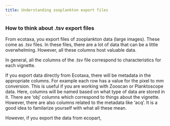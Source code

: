 ```yaml
---
title: Understanding zooplankton export files
---
```


### How to think about .tsv export files

From ecotaxa, you export files of zooplankton data (large images). These come as .tsv files.
In these files, there are a lot of data that can be a little overwhelming. However, all these columns host valuable data.

In general, all the columns of the .tsv file correspond to characteristics for each vignette.

If you export data directly from Ecotaxa, there will be metadata in the appropriate columns. For example each row has a value for the pixel to mm conversion. This is useful if you are working with Zooscan or Planktoscope data. 
Here, columns will be named based on what type of data are stored in it. There are 'obj' columns which correspond to things about the vignette. However, there are also columns related to the metadata like 'acq'. It is a good idea to familarize yourself with what all these mean. 

However, if you export the data from ecopart, 
